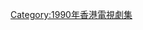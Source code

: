 {{cat year nav
| year = 1990
| cat = 亞視電視劇集
| sortkey = 亞視電視劇集
| article = 亞視電視劇集
| in = 
}}


[[Category:1990年香港電視劇集|Category:1990年香港電視劇集]]